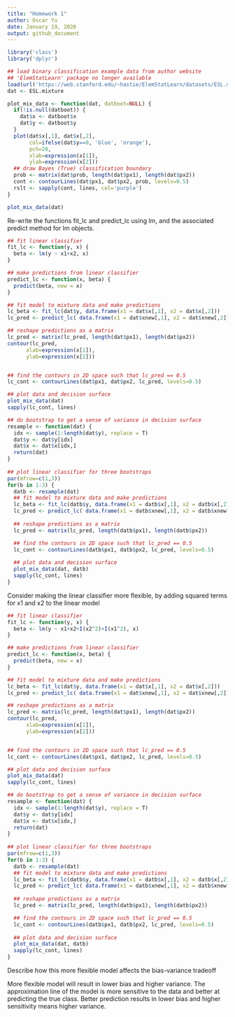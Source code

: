 ```yaml
---
title: "Homework 1"
author: Oscar Yu
date: January 19, 2020
output: github_document
---
```


```r
library('class')
library('dplyr')

## load binary classification example data from author website 
## 'ElemStatLearn' package no longer available
load(url('https://web.stanford.edu/~hastie/ElemStatLearn/datasets/ESL.mixture.rda'))
dat <- ESL.mixture

plot_mix_data <- function(dat, datboot=NULL) {
  if(!is.null(datboot)) {
    dat$x <- datboot$x
    dat$y <- datboot$y
  }
  plot(dat$x[,1], dat$x[,2],
       col=ifelse(dat$y==0, 'blue', 'orange'),
       pch=20,
       xlab=expression(x[1]),
       ylab=expression(x[2]))
  ## draw Bayes (True) classification boundary
  prob <- matrix(dat$prob, length(dat$px1), length(dat$px2))
  cont <- contourLines(dat$px1, dat$px2, prob, levels=0.5)
  rslt <- sapply(cont, lines, col='purple')
}

plot_mix_data(dat)
```

Re-write the functions fit_lc and predict_lc using lm, and the associated predict method for lm objects.

```r
## fit linear classifier
fit_lc <- function(y, x) {
  beta <- lm(y ~ x1+x2, x)
}

## make predictions from linear classifier
predict_lc <- function(x, beta) {
  predict(beta, new = x)
}

## fit model to mixture data and make predictions
lc_beta <- fit_lc(dat$y, data.frame(x1 = dat$x[,1], x2 = dat$x[,2]))
lc_pred <- predict_lc( data.frame(x1 = dat$xnew[,1], x2 = dat$xnew[,2]),lc_beta)

## reshape predictions as a matrix
lc_pred <- matrix(lc_pred, length(dat$px1), length(dat$px2))
contour(lc_pred,
      xlab=expression(x[1]),
      ylab=expression(x[2]))


## find the contours in 2D space such that lc_pred == 0.5
lc_cont <- contourLines(dat$px1, dat$px2, lc_pred, levels=0.5)

## plot data and decision surface
plot_mix_data(dat)
sapply(lc_cont, lines)
```

```r
## do bootstrap to get a sense of variance in decision surface
resample <- function(dat) {
  idx <- sample(1:length(dat$y), replace = T)
  dat$y <- dat$y[idx]
  dat$x <- dat$x[idx,]
  return(dat)
}
  
## plot linear classifier for three bootstraps
par(mfrow=c(1,3))
for(b in 1:3) {
  datb <- resample(dat)
  ## fit model to mixture data and make predictions
  lc_beta <- fit_lc(datb$y, data.frame(x1 = datb$x[,1], x2 = datb$x[,2]))
  lc_pred <- predict_lc( data.frame(x1 = datb$xnew[,1], x2 = datb$xnew[,2]), lc_beta)
  
  ## reshape predictions as a matrix
  lc_pred <- matrix(lc_pred, length(datb$px1), length(datb$px2))

  ## find the contours in 2D space such that lc_pred == 0.5
  lc_cont <- contourLines(datb$px1, datb$px2, lc_pred, levels=0.5)
  
  ## plot data and decision surface
  plot_mix_data(dat, datb)
  sapply(lc_cont, lines)
}
```

Consider making the linear classifier more flexible, by adding squared terms for x1 and x2 to the linear model

```r
## fit linear classifier
fit_lc <- function(y, x) {
  beta <- lm(y ~ x1+x2+I(x2^2)+I(x1^2), x)
}

## make predictions from linear classifier
predict_lc <- function(x, beta) {
  predict(beta, new = x)
}

## fit model to mixture data and make predictions
lc_beta <- fit_lc(dat$y, data.frame(x1 = dat$x[,1], x2 = dat$x[,2]))
lc_pred <- predict_lc( data.frame(x1 = dat$xnew[,1], x2 = dat$xnew[,2]),lc_beta)

## reshape predictions as a matrix
lc_pred <- matrix(lc_pred, length(dat$px1), length(dat$px2))
contour(lc_pred,
      xlab=expression(x[1]),
      ylab=expression(x[2]))


## find the contours in 2D space such that lc_pred == 0.5
lc_cont <- contourLines(dat$px1, dat$px2, lc_pred, levels=0.5)

## plot data and decision surface
plot_mix_data(dat)
sapply(lc_cont, lines)
```
```r
## do bootstrap to get a sense of variance in decision surface
resample <- function(dat) {
  idx <- sample(1:length(dat$y), replace = T)
  dat$y <- dat$y[idx]
  dat$x <- dat$x[idx,]
  return(dat)
}
  
## plot linear classifier for three bootstraps
par(mfrow=c(1,3))
for(b in 1:3) {
  datb <- resample(dat)
  ## fit model to mixture data and make predictions
  lc_beta <- fit_lc(datb$y, data.frame(x1 = datb$x[,1], x2 = datb$x[,2]))
  lc_pred <- predict_lc( data.frame(x1 = datb$xnew[,1], x2 = datb$xnew[,2]), lc_beta)
  
  ## reshape predictions as a matrix
  lc_pred <- matrix(lc_pred, length(datb$px1), length(datb$px2))

  ## find the contours in 2D space such that lc_pred == 0.5
  lc_cont <- contourLines(datb$px1, datb$px2, lc_pred, levels=0.5)
  
  ## plot data and decision surface
  plot_mix_data(dat, datb)
  sapply(lc_cont, lines)
}
```

Describe how this more flexible model affects the bias-variance tradeoff

More flexible model will result in lower bias and higher variance. The approximation line of the model is more sensitive to the data and better at predicting the true class. Better prediction results in lower bias and higher sensitivity means higher variance.
